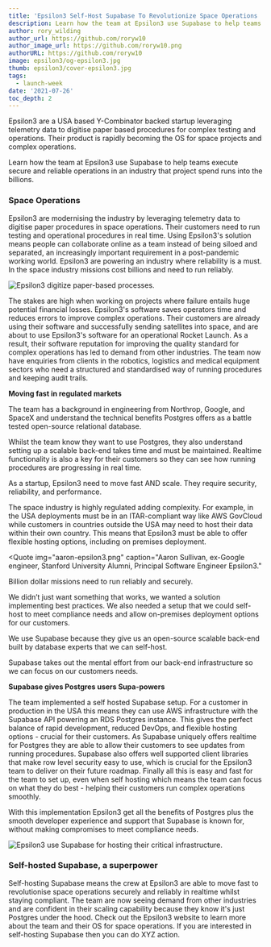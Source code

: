 ```yaml
---
title: 'Epsilon3 Self-Host Supabase To Revolutionize Space Operations '
description: Learn how the team at Epsilon3 use Supabase to help teams execute secure and reliable operations in an industry that project spend runs into the billions.
author: rory_wilding
author_url: https://github.com/roryw10
author_image_url: https://github.com/roryw10.png
authorURL: https://github.com/roryw10
image: epsilon3/og-epsilon3.jpg
thumb: epsilon3/cover-epsilon3.jpg
tags:
  - launch-week
date: '2021-07-26'
toc_depth: 2
---
```


Epsilon3 are a USA based Y-Combinator backed startup leveraging telemetry data to digitise paper based procedures for complex
testing and operations. Their product is rapidly becoming the OS for space projects and complex operations.

Learn how the team at Epsilon3 use Supabase to help teams execute secure and reliable operations in an industry that
project spend runs into the billions.

### Space Operations

Epsilon3 are modernising the industry by leveraging telemetry data to digitise paper procedures in space operations.
Their customers need to run testing and operational procedures in real time. Using Epsilon3's solution means people can
collaborate online as a team instead of being siloed and separated, an increasingly important requirement in a post-pandemic working world.
Epsilon3 are powering an industry where reliability is a must. In the space industry missions cost billions and need to run reliably.

![Epsilon3 digitize paper-based processes.](/new/images/blog/epsilon3/epsilon3-product.gif)

The stakes are high when working on projects where failure entails huge potential financial losses. Epsilon3's software saves
operators time and reduces errors to improve complex operations. Their customers are already using their software and successfully
sending satellites into space, and are about to use Epsilon3's software for an operational Rocket Launch. As a result, their
software reputation for improving the quality standard for complex operations has led to demand from other industries.
The team now have enquiries from clients in the robotics, logistics and medical equipment sectors who need a structured and standardised
way of running procedures and keeping audit trails.

**Moving fast in regulated markets**

The team has a background in engineering from Northrop, Google, and SpaceX and understand the technical benefits Postgres offers as a
battle tested open-source relational database.

Whilst the team know they want to use Postgres, they also understand setting up a scalable back-end takes time and must be maintained.
Realtime functionality is also a key for their customers so they can see how running procedures are progressing in real time.

As a startup, Epsilon3 need to move fast AND scale. They require security, reliability, and performance.

The space industry is highly regulated adding complexity. For example, in the USA deployments must be in an ITAR-compliant way like AWS
GovCloud while customers in countries outside the USA may need to host their data within their own country.
This means that Epsilon3 must be able to offer flexible hosting options, including on premises deployment.

<Quote
  img="aaron-epsilon3.png"
  caption="Aaron Sullivan, ex-Google engineer, Stanford University Alumni, Principal Software Engineer Epsilon3."
>
  <p>Billion dollar missions need to run reliably and securely.</p>
  <p>
    We didn’t just want something that works, we wanted a solution implementing best practices. We
    also needed a setup that we could self-host to meet compliance needs and allow on-premises
    deployment options for our customers.
  </p>
  <p>
    We use Supabase because they give us an open-source scalable back-end built by database experts
    that we can self-host.
  </p>
  <p>
    Supabase takes out the mental effort from our back-end infrastructure so we can focus on our
    customers needs.
  </p>
</Quote>

**Supabase gives Postgres users Supa-powers**

The team implemented a self hosted Supabase setup. For a customer in production in the USA this means they can use AWS infrastructure with
the Supabase API powering an RDS Postgres instance. This gives the perfect balance of rapid development, reduced DevOps, and flexible hosting
options - crucial for their customers. As Supabase uniquely offers realtime for Postgres they are able to allow their customers to see updates
from running procedures. Supabase also offers well supported client libraries that make row level security easy to use, which is crucial for the
Epsilon3 team to deliver on their future roadmap. Finally all this is easy and fast for the team to set up, even when self hosting which means
the team can focus on what they do best - helping their customers run complex operations smoothly.

With this implementation Epsilon3 get all the benefits of Postgres plus the smooth developer experience and support that Supabase is known for,
without making compromises to meet compliance needs.

![Epsilon3 use Supabase for hosting their critical infrastructure.](/new/images/blog/epsilon3/supabase-epsilon3-architecture.png)

### Self-hosted Supabase, a superpower

Self-hosting Supabase means the crew at Epsilon3 are able to move fast to revolutionise space operations securely and reliably in realtime
whilst staying compliant. The team are now seeing demand from other industries and are confident in their scaling capability because
they know it's just Postgres under the hood. Check out the Epsilon3 website to learn more about the team and their OS for space operations.
If you are interested in self-hosting Supabase then you can do XYZ action.
